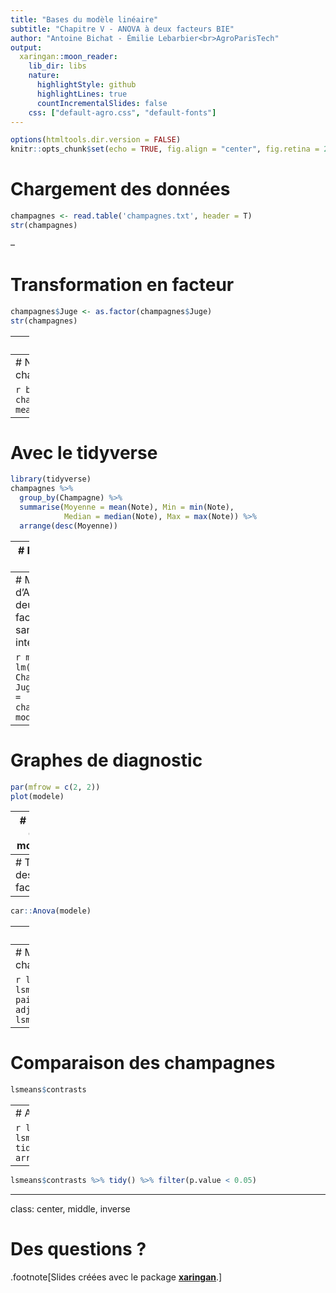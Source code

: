 ```yaml
---
title: "Bases du modèle linéaire"
subtitle: "Chapitre V - ANOVA à deux facteurs BIE"
author: "Antoine Bichat - Émilie Lebarbier<br>AgroParisTech"
output:
  xaringan::moon_reader:
    lib_dir: libs
    nature:
      highlightStyle: github
      highlightLines: true
      countIncrementalSlides: false
    css: ["default-agro.css", "default-fonts"]
---
```


```r
options(htmltools.dir.version = FALSE)
knitr::opts_chunk$set(echo = TRUE, fig.align = "center", fig.retina = 2, comment = NA)
```

# Chargement des données

```r
champagnes <- read.table('champagnes.txt', header = T)
str(champagnes)
```

--

# Transformation en facteur

```r
champagnes$Juge <- as.factor(champagnes$Juge)
str(champagnes)
```

---
# Tables

```r
table(champagnes$Juge)
table(champagnes$Champagne)
table(champagnes$Juge, champagnes$Champagne)
```

---
# Note par champagne

```r
by(champagnes$Note, champagnes$Champagne, mean)
```

---
# Avec le tidyverse

```r
library(tidyverse)
champagnes %>% 
  group_by(Champagne) %>% 
  summarise(Moyenne = mean(Note), Min = min(Note), 
            Median = median(Note), Max = max(Note)) %>% 
  arrange(desc(Moyenne))
```

---
# Note par juge

```r
ggplot(champagnes) +
  aes(x = Juge, y = Note, color = Juge) +
  geom_label(aes(label = Champagne), size = 5) +
  theme_minimal() +
  theme(legend.position = "none")
```


---
# Modèle d'ANOVA à deux facteurs sans intercation

```r
modele <- lm(Note ~ Champagne + Juge, data = champagnes)
modele
```

---
# Graphes de diagnostic

```r
par(mfrow = c(2, 2))
plot(modele)
```

---
# Test du modèle

```r
modele_0 <- lm(Note ~ 1, data = champagnes)
anova(modele_0, modele)
```

---
# Test des facteurs
```r
anova(modele)
```

--

```r
car::Anova(modele)
```

---
# Coefficients

```r
summary(modele)
```

---
# Moyennes ajustées des champagnes 

```r
lsmeans <- lsmeans::lsmeans(modele, pairwise ~ Champagne, 
                            adjust = "bonferroni")
lsmeans$lsmeans
```

---
# Comparaison des champagnes 

```r
lsmeans$contrasts
```

---
# Avec {broom}

```r
library(broom)
lsmeans$lsmeans %>% tidy() %>% arrange(desc(estimate))
```

--

```r
lsmeans$contrasts %>% tidy() %>% filter(p.value < 0.05)
```



---
class: center, middle, inverse

# Des questions ?

.footnote[Slides créées avec le package <b><a href="https://github.com/yihui/xaringan" target="_blank">xaringan</a></b>.]
